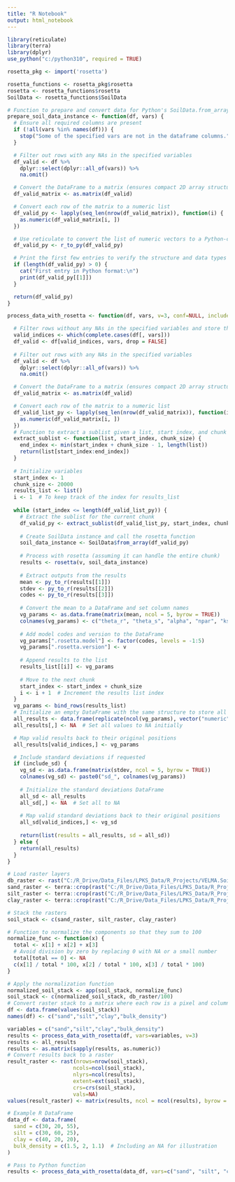 ```yaml
---
title: "R Notebook"
output: html_notebook
---
```



```r
library(reticulate)
library(terra)
library(dplyr)
use_python("c:/python310", required = TRUE)
```

```r
rosetta_pkg <- import('rosetta')

rosetta_functions <- rosetta_pkg$rosetta
rosetta <- rosetta_functions$rosetta
SoilData <- rosetta_functions$SoilData
```


```r
# Function to prepare and convert data for Python's SoilData.from_array
prepare_soil_data_instance <- function(df, vars) {
  # Ensure all required columns are present
  if (!all(vars %in% names(df))) {
    stop("Some of the specified vars are not in the dataframe columns.")
  }

  # Filter out rows with any NAs in the specified variables
  df_valid <- df %>% 
    dplyr::select(dplyr::all_of(vars)) %>% 
    na.omit()

  # Convert the DataFrame to a matrix (ensures compact 2D array structure)
  df_valid_matrix <- as.matrix(df_valid)

  # Convert each row of the matrix to a numeric list
  df_valid_py <- lapply(seq_len(nrow(df_valid_matrix)), function(i) {
    as.numeric(df_valid_matrix[i, ])
  })

  # Use reticulate to convert the list of numeric vectors to a Python-compatible list
  df_valid_py <- r_to_py(df_valid_py)

  # Print the first few entries to verify the structure and data types
  if (length(df_valid_py) > 0) {
    cat("First entry in Python format:\n")
    print(df_valid_py[[1]])
  }

  return(df_valid_py)
}

```

```r
process_data_with_rosetta <- function(df, vars, v=3, conf=NULL, include_sd=FALSE) {

  # Filter rows without any NAs in the specified variables and store the indices
  valid_indices <- which(complete.cases(df[, vars]))
  df_valid <- df[valid_indices, vars, drop = FALSE]
  
  # Filter out rows with any NAs in the specified variables
  df_valid <- df %>% 
    dplyr::select(dplyr::all_of(vars)) %>% 
    na.omit()

  # Convert the DataFrame to a matrix (ensures compact 2D array structure)
  df_valid_matrix <- as.matrix(df_valid)

  # Convert each row of the matrix to a numeric list
  df_valid_list_py <- lapply(seq_len(nrow(df_valid_matrix)), function(i) {
    as.numeric(df_valid_matrix[i, ])
  })
  # Function to extract a sublist given a list, start index, and chunk size
  extract_sublist <- function(list, start_index, chunk_size) {
    end_index <- min(start_index + chunk_size - 1, length(list))
    return(list[start_index:end_index])
  }
  
  # Initialize variables
  start_index <- 1
  chunk_size <- 20000
  results_list <- list()
  i <- 1  # To keep track of the index for results_list
  
  while (start_index <= length(df_valid_list_py)) {
    # Extract the sublist for the current chunk
    df_valid_py <- extract_sublist(df_valid_list_py, start_index, chunk_size)
    
    # Create SoilData instance and call the rosetta function
    soil_data_instance <- SoilData$from_array(df_valid_py)
    
    # Process with rosetta (assuming it can handle the entire chunk)
    results <- rosetta(v, soil_data_instance)
  
    # Extract outputs from the results
    mean <- py_to_r(results[[1]])
    stdev <- py_to_r(results[[2]])
    codes <- py_to_r(results[[3]])
    
    # Convert the mean to a DataFrame and set column names
    vg_params <- as.data.frame(matrix(mean, ncol = 5, byrow = TRUE))
    colnames(vg_params) <- c("theta_r", "theta_s", "alpha", "npar", "ksat")
    
    # Add model codes and version to the DataFrame
    vg_params[".rosetta.model"] <- factor(codes, levels = -1:5)
    vg_params[".rosetta.version"] <- v
  
    # Append results to the list
    results_list[[i]] <- vg_params
    
    # Move to the next chunk
    start_index <- start_index + chunk_size
    i <- i + 1  # Increment the results list index
  }
  vg_params <- bind_rows(results_list)
  # Initialize an empty DataFrame with the same structure to store all results
  all_results <- data.frame(replicate(ncol(vg_params), vector("numeric", length = nrow(df))))
  all_results[,] <- NA  # Set all values to NA initially

  # Map valid results back to their original positions
  all_results[valid_indices,] <- vg_params

  # Include standard deviations if requested
  if (include_sd) {
    vg_sd <- as.data.frame(matrix(stdev, ncol = 5, byrow = TRUE))
    colnames(vg_sd) <- paste0("sd_", colnames(vg_params))
    
    # Initialize the standard deviations DataFrame
    all_sd <- all_results
    all_sd[,] <- NA  # Set all to NA
    
    # Map valid standard deviations back to their original positions
    all_sd[valid_indices,] <- vg_sd
    
    return(list(results = all_results, sd = all_sd))
  } else {
    return(all_results)
  }
}


```

```r
# Load raster layers
db_raster <- rast("C:/R_Drive/Data_Files/LPKS_Data/R_Projects/VELMA.Soil/data/raw_data/db_0_Snohomish.tif")
sand_raster <- terra::crop(rast("C:/R_Drive/Data_Files/LPKS_Data/R_Projects/VELMA.Soil/data/raw_data/sand_0_Snohomish.tif"), terra::ext(db_raster))
silt_raster <- terra::crop(rast("C:/R_Drive/Data_Files/LPKS_Data/R_Projects/VELMA.Soil/data/raw_data/silt_0_Snohomish.tif"), terra::ext(db_raster))
clay_raster <- terra::crop(rast("C:/R_Drive/Data_Files/LPKS_Data/R_Projects/VELMA.Soil/data/raw_data/clay_0_Snohomish.tif"), terra::ext(db_raster))


```

```r
# Stack the rasters
soil_stack <- c(sand_raster, silt_raster, clay_raster)

# Function to normalize the components so that they sum to 100
normalize_func <- function(x) {
  total <- x[1] + x[2] + x[3]
  # Avoid division by zero by replacing 0 with NA or a small number
  total[total == 0] <- NA
  c(x[1] / total * 100, x[2] / total * 100, x[3] / total * 100)
}

# Apply the normalization function
normalized_soil_stack <- app(soil_stack, normalize_func)
soil_stack <- c(normalized_soil_stack, db_raster/100)
# Convert raster stack to a matrix where each row is a pixel and columns are properties
df <- data.frame(values(soil_stack))
names(df) <- c("sand","silt","clay","bulk_density")
```

```r
variables = c("sand","silt","clay","bulk_density")
results <- process_data_with_rosetta(df, vars=variables, v=3)
results <- all_results
results <- as.matrix(sapply(results, as.numeric))
# Convert results back to a raster
result_raster <- rast(nrows=nrow(soil_stack), 
                     ncols=ncol(soil_stack), 
                     nlyrs=ncol(results), 
                     extent=ext(soil_stack), 
                     crs=crs(soil_stack),
                     vals=NA) 
values(result_raster) <- matrix(results, ncol = ncol(results), byrow = TRUE)
```


```r
# Example R DataFrame
data_df <- data.frame(
  sand = c(30, 20, 55),
  silt = c(30, 60, 25),
  clay = c(40, 20, 20),
  bulk_density = c(1.5, 2, 1.1)  # Including an NA for illustration
)

# Pass to Python function
results <- process_data_with_rosetta(data_df, vars=c("sand", "silt", "clay", "bulk_density"), v=3)
```



